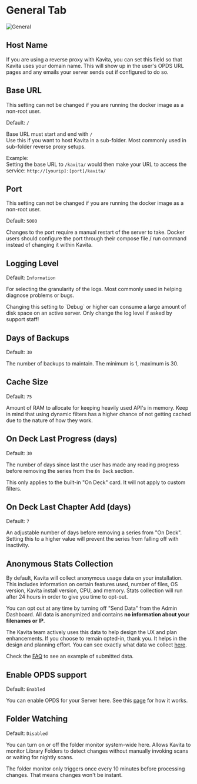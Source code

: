 
# General Tab 

![General](../../../public/guides/admin-settings/admin-settings-general.png "General Settings Page")

## Host Name

If you are using a reverse proxy with Kavita, you can set this field so that Kavita uses your domain name. This will show up in the user's OPDS URL pages and any emails your server sends out if configured to do so. 

## Base URL

<Callout type="info" emoji="ℹ️">
  This setting can not be changed if you are running the docker image as a non-root user. 
</Callout>

Default: `/`

Base URL must start and end with `/` <br/>
Use this if you want to host Kavita in a sub-folder. Most commonly used in sub-folder reverse proxy setups.

Example: <br/>
Setting the base URL to `/kavita/` would then make your URL to access the service: `http://[yourip]:[port]/kavita/`

## Port

<Callout type="info" emoji="ℹ️">
  This setting can not be changed if you are running the docker image as a non-root user. 
</Callout>

Default: `5000`

Changes to the port require a manual restart of the server to take. Docker users should configure the port through their compose file / run command instead of changing it within Kavita. 

## Logging Level

Default: `Information`

For selecting the granularity of the logs. Most commonly used in helping diagnose problems or bugs.

<Callout type="warning" emoji="⚠️">
  Changing this setting to `Debug` or higher can consume a large amount of disk space on an active server. Only change the log level if asked by support staff! 
</Callout>

## Days of Backups

Default: `30` 

The number of backups to maintain. The minimum is 1, maximum is 30.

## Cache Size

Default: `75`

Amount of RAM to allocate for keeping heavily used API's in memory. Keep in mind that using dynamic filters has a higher chance of not getting cached due to the nature of how they work. 

## On Deck Last Progress (days)

Default: `30`

The number of days since last the user has made any reading progress before removing the series from the `On Deck` section.

This only applies to the built-in "On Deck" card. It will not apply to custom filters.

## On Deck Last Chapter Add (days)

Default: `7`

An adjustable number of days before removing a series from "On Deck". Setting this to a higher value will prevent the series from falling off with inactivity. 

## Anonymous Stats Collection

By default, Kavita will collect anonymous usage data on your installation. This includes information on certain features used, number of files, OS version, Kavita install version, CPU, and memory. Stats collection will run after 24 hours in order to give you time to opt-out. 

You can opt out at any time by turning off "Send Data" from the Admin Dashboard. All data is anonymized and contains **no information about your filenames or IP**.

The Kavita team actively uses this data to help design the UX and plan enhancements. If you choose to remain opted-in, thank you. It helps in the design and planning effort. You can see exactly what data we collect [here](https://github.com/Kareadita/KavitaStats/blob/main/KavitaStats/Entities/StatRecord.cs).

Check the [FAQ](https://wiki.kavitareader.com/en/faq#q-does-kavita-collect-any-data-on-me) to see an example of submitted data. 

## Enable OPDS support

Default: `Enabled`

You can enable OPDS for your Server here. See this [page](https://wiki.kavitareader.com/en/guides/settings/opds) for how it works.

## Folder Watching

Default: `Disabled`

You can turn on or off the folder monitor system-wide here. Allows Kavita to monitor Library Folders to detect changes without manually invoking scans or waiting for nightly scans.

<Callout type="info" emoji="ℹ️">
  The folder monitor only triggers once every 10 minutes before processing changes. That means changes won't be instant. 
</Callout>